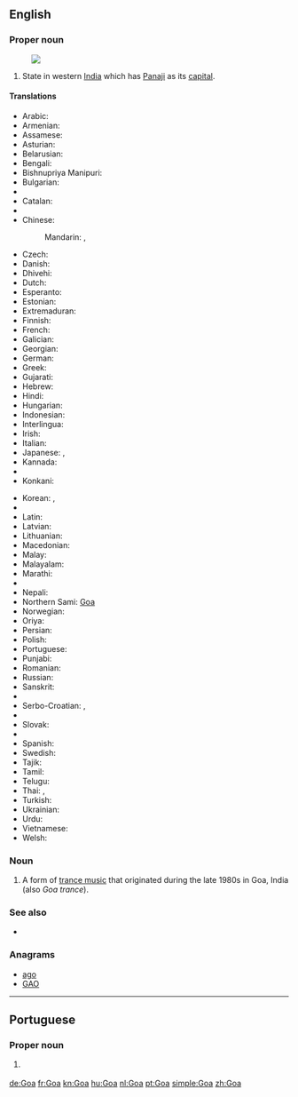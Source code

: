 {{also|goa|Goα}}
==English==
{{wikipedia}}

===Proper noun===
{{en-proper noun}}
[[Image:Goa in India (disputed hatched).svg|thumb|]]

# State in western [[India]] which has [[Panaji]] as its [[capital]].

====Translations====
{{trans-top|state in western India}}
* Arabic: {{t|ar|غْوَا|m|tr=ghwā}}
* Armenian: {{t|hy|Գոա|tr=Goa}}
* Assamese: {{t|as|গোৱা|sc=Beng}}
* Asturian: {{t|ast|Goa|f}}
* Belarusian: {{t|be|Гоа|m|tr=Hóa}}
* Bengali: {{t|bn|গোয়া|sc=Beng}}
* Bishnupriya Manipuri: {{t|bpy|গৱা|sc=Beng}}
* Bulgarian: {{t|bg|Гоа|f|tr=Góa}}
* {{trreq|my}}
* Catalan: {{t|ca|Goa}}
* {{trreq|hne}}
* Chinese:
*: Mandarin: {{t|cmn|果阿邦|tr=Guǒ'ā-bāng|sc=Hani}}, {{t+|cmn|果阿|tr=Guǒ'ā|sc=Hani}}
* Czech: {{t|cs|Goa}}
* Danish: {{t|da|Goa}}
* Dhivehi: {{t|dv|ގޯވާ|tr=gōvā|sc=Thaa}}
* Dutch: {{t+|nl|Goa}}
* Esperanto: {{t|eo|Goao}}
* Estonian: {{t|et|Goa}}
* Extremaduran: {{t|ext|Goa}}
* Finnish: {{t|fi|Goa}}
* French: {{t+|fr|Goa}}
* Galician: {{t|gl|Goa}}
* Georgian: {{t|ka|გოა|sc=Geor}}
* German: {{t+|de|Goa}}
* Greek: {{t+|el|Γκόα|tr=Góa}}
* Gujarati: {{t|gu|ગોઆ|tr=goā|sc=Gujr}}
* Hebrew: {{t|he|גואה}}
* Hindi: {{t+|hi|गोआ|tr=go'ā}}
* Hungarian: {{t+|hu|Goa}}
* Indonesian: {{t|id|Goa}}
* Interlingua: {{t|ia|Goa}}
* Irish: {{t|ga|Goa|m}}
* Italian: {{t|it|Goa}}
* Japanese: {{t|ja|ゴア州|tr=Goa-shū}}, {{t|ja|ゴア|tr=Goa}}
* Kannada: {{t+|kn|ಗೋವ|tr=gōva|sc=Knda}}
* {{trreq|km}}
* Konkani: {{t|kok|गोंय}}
{{trans-mid}}
* Korean: {{t|ko|고아 주|tr=Goa ju|sc=Hang}}, {{t+|ko|고아|tr=Goa|sc=Hang}}
* {{trreq|lo}}
* Latin: {{t|la|Goa}}
* Latvian: {{t|lv|Goa}}
* Lithuanian: {{t|lt|Goa}}
* Macedonian: {{t|mk|Гоа|f|tr=Góa}}
* Malay: {{t|ms|Goa}}
* Malayalam: {{t|ml|ഗോവ|tr=gōva|sc=Mlym}}
* Marathi: {{t|mr|गोवा|sc=Deva}}
* {{trreq|lus}}
* Nepali: {{t|ne|गोआ|tr=goā|sc=Deva}}
* Northern Sami: [[Goa#Northern Sami|Goa]]
* Norwegian: {{t|no|Goa}}
* Oriya: {{t+|or|ଗୋଆ|tr=gōā|sc=Orya}}
* Persian: {{t+|fa|گوا}}
* Polish: {{t|pl|Goa}}
* Portuguese: {{t+|pt|Goa}}
* Punjabi: {{t|pa|ਗੋਵਾ|tr=govā|sc=Guru}}
* Romanian: {{t|ro|Goa}}
* Russian: {{t|ru|Гоа|m|tr=Góa}}
* Sanskrit: {{t|sa|गोवा|tr=govā}}
* {{trreq|sat}}
* Serbo-Croatian: {{t|sh|Гоа|sc=Cyrl}}, {{t|sh|Goa}}
* {{trreq|sip}}
* Slovak: {{t|sk|Goa}}
* {{trreq|sl}}
* Spanish: {{t|es|Goa}}
* Swedish: {{t|sv|Goa}}
* Tajik: {{t|tg|Гуа|tr=Gua|sc=Cyrl}}
* Tamil: {{t|ta|கோவா|tr=kōvā}}
* Telugu: {{t+|te|గోవా|tr=gōvā}}
* Thai: {{t|th|รัฐกัว|tr=rát gua}}, {{t|th|กัว|tr=gua|sc=Thai}}
* Turkish: {{t|tr|Goa}}
* Ukrainian: {{t|uk|Гоа|tr=Hóa, Góa}}
* Urdu: {{t|ur|گوا|tr=go'ā}}
* Vietnamese: {{t|vi|Goa}}
* Welsh: {{t|cy|Goa}}
{{trans-bottom}}

===Noun===
{{en-noun|-}}

# {{context|music|lang=en}} A form of [[trance music]] that originated during the late 1980s in Goa, India (also ''Goa trance'').

===See also===
* {{list:states of India/en}}

===Anagrams===
* [[ago#English|ago]]
* [[GAO#English|GAO]]

----

==Portuguese==

===Proper noun===
{{pt-proper noun|f}}

# {{l/en|Goa}} {{gloss|state in western India}}

[[de:Goa]]
[[fr:Goa]]
[[kn:Goa]]
[[hu:Goa]]
[[nl:Goa]]
[[pt:Goa]]
[[simple:Goa]]
[[zh:Goa]]